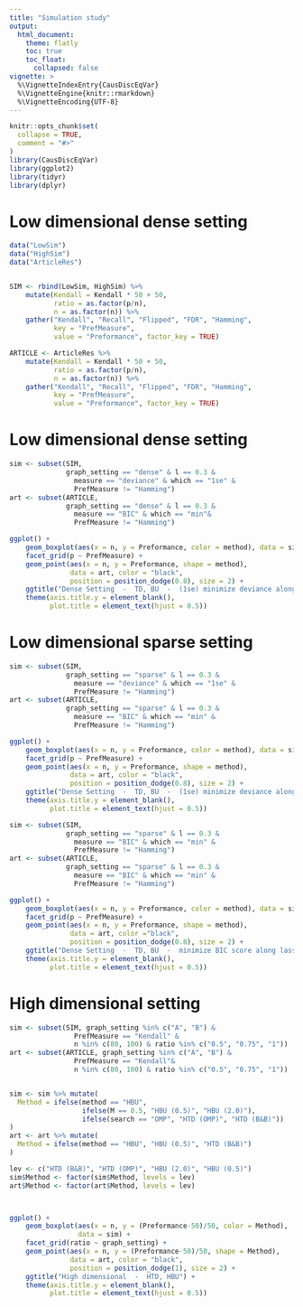 ```yaml
---
title: "Simulation study"
output: 
  html_document:
    theme: flatly
    toc: true
    toc_float: 
      collapsed: false
vignette: >
  %\VignetteIndexEntry{CausDiscEqVar}
  %\VignetteEngine{knitr::rmarkdown}
  %\VignetteEncoding{UTF-8}
---
```


```r
knitr::opts_chunk$set(
  collapse = TRUE,
  comment = "#>"
)
library(CausDiscEqVar)
library(ggplot2)
library(tidyr)
library(dplyr)
```



# Low dimensional dense setting

```r
data("LowSim")
data("HighSim")
data("ArticleRes")


SIM <- rbind(LowSim, HighSim) %>%
    mutate(Kendall = Kendall * 50 + 50,
           ratio = as.factor(p/n),
           n = as.factor(n)) %>%
    gather("Kendall", "Recall", "Flipped", "FDR", "Hamming",
           key = "PrefMeasure",
           value = "Preformance", factor_key = TRUE)

ARTICLE <- ArticleRes %>%
    mutate(Kendall = Kendall * 50 + 50,
           ratio = as.factor(p/n),
           n = as.factor(n)) %>%
    gather("Kendall", "Recall", "Flipped", "FDR", "Hamming",
           key = "PrefMeasure",
           value = "Preformance", factor_key = TRUE)
```



# Low dimensional dense setting


```r
sim <- subset(SIM, 
              graph_setting == "dense" & l == 0.3 & 
                measure == "deviance" & which == "1se" & 
                PrefMeasure != "Hamming")
art <- subset(ARTICLE,
              graph_setting == "dense" & l == 0.3 &
                measure == "BIC" & which == "min"& 
                PrefMeasure != "Hamming")

ggplot() + 
    geom_boxplot(aes(x = n, y = Preformance, color = method), data = sim) + 
    facet_grid(p ~ PrefMeasure) + 
    geom_point(aes(x = n, y = Preformance, shape = method), 
               data = art, color = "black", 
               position = position_dodge(0.8), size = 2) + 
    ggtitle("Dense Setting  -  TD, BU  -  (1se) minimize deviance along lasso path") +
    theme(axis.title.y = element_blank(), 
          plot.title = element_text(hjust = 0.5))
```




# Low dimensional sparse setting


```r
sim <- subset(SIM, 
              graph_setting == "sparse" & l == 0.3 & 
                measure == "deviance" & which == "1se" &
                PrefMeasure != "Hamming")
art <- subset(ARTICLE,
              graph_setting == "sparse" & l == 0.3 &
                measure == "BIC" & which == "min" & 
                PrefMeasure != "Hamming")

ggplot() + 
    geom_boxplot(aes(x = n, y = Preformance, color = method), data = sim) + 
    facet_grid(p ~ PrefMeasure) + 
    geom_point(aes(x = n, y = Preformance, shape = method), 
               data = art, color = "black",
               position = position_dodge(0.8), size = 2) + 
    ggtitle("Dense Setting  -  TD, BU  -  (1se) minimize deviance along lasso path") +
    theme(axis.title.y = element_blank(), 
          plot.title = element_text(hjust = 0.5))
```


```r
sim <- subset(SIM, 
              graph_setting == "sparse" & l == 0.3 & 
                measure == "BIC" & which == "min" &
                PrefMeasure != "Hamming")
art <- subset(ARTICLE,
              graph_setting == "sparse" & l == 0.3 &
                measure == "BIC" & which == "min" &
                PrefMeasure != "Hamming")

ggplot() + 
    geom_boxplot(aes(x = n, y = Preformance, color = method), data = sim) + 
    facet_grid(p ~ PrefMeasure) + 
    geom_point(aes(x = n, y = Preformance, shape = method), 
               data = art, color ="black",
               position = position_dodge(0.8), size = 2) + 
    ggtitle("Dense Setting  -  TD, BU  -  minimize BIC score along lasso path") +
    theme(axis.title.y = element_blank(), 
          plot.title = element_text(hjust = 0.5))
```





# High dimensional setting


```r
sim <- subset(SIM, graph_setting %in% c("A", "B") & 
                PrefMeasure == "Kendall" & 
                n %in% c(80, 100) & ratio %in% c("0.5", "0.75", "1"))
art <- subset(ARTICLE, graph_setting %in% c("A", "B") & 
                PrefMeasure == "Kendall"& 
                n %in% c(80, 100) & ratio %in% c("0.5", "0.75", "1"))


sim <- sim %>% mutate(
  Method = ifelse(method == "HBU", 
                  ifelse(M == 0.5, "HBU (0.5)", "HBU (2.0)"), 
                  ifelse(search == "OMP", "HTD (OMP)", "HTD (B&B)"))
)
art <- art %>% mutate(
  Method = ifelse(method == "HBU", "HBU (0.5)", "HTD (B&B)")
)

lev <- c("HTD (B&B)", "HTD (OMP)", "HBU (2.0)", "HBU (0.5)")
sim$Method <- factor(sim$Method, levels = lev)
art$Method <- factor(art$Method, levels = lev)



ggplot() + 
    geom_boxplot(aes(x = n, y = (Preformance-50)/50, color = Method), 
                 data = sim) + 
    facet_grid(ratio ~ graph_setting) + 
    geom_point(aes(x = n, y = (Preformance-50)/50, shape = Method), 
               data = art, color = "black",
               position = position_dodge(1), size = 2) + 
    ggtitle("High dimensional  -  HTD, HBU") +
    theme(axis.title.y = element_blank(), 
          plot.title = element_text(hjust = 0.5))
```


